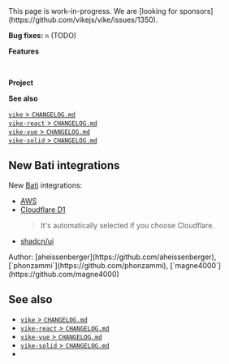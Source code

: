 
<Construction>
 This page is work-in-progress.
</Construction>

<Contribution>
  We are [looking for sponsors](https://github.com/vikejs/vike/issues/1350).
</Contribution>

**Bug fixes:** `n` (TODO)

**Features**

<Link href="#new-bati-integrations" /><br/>

**Project**

**See also**

[`vike` > `CHANGELOG.md`](https://github.com/vikejs/vike/blob/main/CHANGELOG.md)  
[`vike-react` > `CHANGELOG.md`](https://github.com/vikejs/vike-react/blob/main/packages/vike-react/CHANGELOG.md)  
[`vike-vue` > `CHANGELOG.md`](https://github.com/vikejs/vike-vue/blob/main/packages/vike-vue/CHANGELOG.md)  
[`vike-solid` > `CHANGELOG.md`](https://github.com/vikejs/vike-solid/blob/main/CHANGELOG.md)  


## New Bati integrations

New [Bati](https://batijs.dev) integrations:
 - [AWS](https://aws.amazon.com)
 - [Cloudflare D1](https://developers.cloudflare.com/d1/)
   > It's automatically selected if you choose Cloudflare.
 - [shadcn/ui](https://ui.shadcn.com)

<Contribution>
  Author: [aheissenberger](https://github.com/aheissenberger), [`phonzammi`](https://github.com/phonzammi), [`magne4000`](https://github.com/magne4000)
</Contribution>


## See also

- [`vike` > `CHANGELOG.md`](https://github.com/vikejs/vike/blob/main/CHANGELOG.md)
- [`vike-react` > `CHANGELOG.md`](https://github.com/vikejs/vike-react/blob/main/packages/vike-react/CHANGELOG.md)
- [`vike-vue` > `CHANGELOG.md`](https://github.com/vikejs/vike-vue/blob/main/packages/vike-vue/CHANGELOG.md)
- [`vike-solid` > `CHANGELOG.md`](https://github.com/vikejs/vike-solid/blob/main/CHANGELOG.md)
- <Link href="/releases" />
